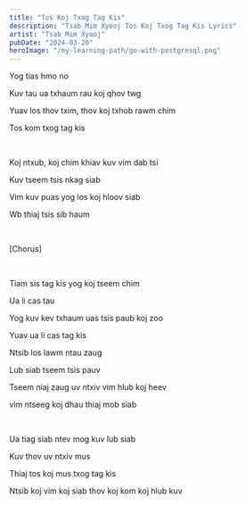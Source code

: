 ```yaml
---
title: "Tos Koj Txog Tag Kis"
description: "Tsab Mim Xyooj Tos Koj Txog Tag Kis Lyrics"
artist: "Tsab Mim Xyooj"
pubDate: "2024-03-20"
heroImage: "/my-learning-path/go-with-postgresql.png"
---
```


Yog tias hmo no

Kuv tau ua txhaum rau koj qhov twg

Yuav los thov txim, thov koj txhob rawm chim

Tos kom txog tag kis

<br />

Koj ntxub, koj chim khiav kuv vim dab tsi

Kuv tseem tsis nkag siab

Vim kuv puas yog los koj hloov siab

Wb thiaj tsis sib haum

<br />

[Chorus]

<br />

Tiam sis tag kis yog koj tseem chim

Ua li cas tau

Yog kuv kev txhaum uas tsis paub koj zoo

Yuav ua li cas tag kis

Ntsib los lawm ntau zaug

Lub siab tseem tsis pauv

Tseem niaj zaug uv ntxiv vim hlub koj heev

vim ntseeg koj dhau thiaj mob siab

<br />

Ua tiag siab ntev mog kuv lub siab

Kuv thov uv ntxiv mus

Thiaj tos koj mus txog tag kis

Ntsib koj vim koj siab thov koj kom koj hlub kuv

